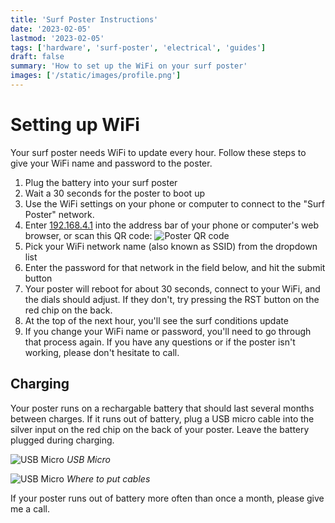 ```yaml
---
title: 'Surf Poster Instructions'
date: '2023-02-05'
lastmod: '2023-02-05'
tags: ['hardware', 'surf-poster', 'electrical', 'guides']
draft: false
summary: 'How to set up the WiFi on your surf poster'
images: ['/static/images/profile.png']
---
```


# Setting up WiFi

Your surf poster needs WiFi to update every hour. Follow these steps to give your WiFi name and
password to the poster.

1. Plug the battery into your surf poster
1. Wait a 30 seconds for the poster to boot up
1. Use the WiFi settings on your phone or computer to connect to the "Surf Poster" network.
1. Enter [192.168.4.1](http://192.168.4.1) into the address bar of your phone or computer's web
   browser, or scan this QR code: ![Poster QR code](/static/images/localhost-qr.png)
1. Pick your WiFi network name (also known as SSID) from the dropdown list
1. Enter the password for that network in the field below, and hit the submit button
1. Your poster will reboot for about 30 seconds, connect to your WiFi, and the dials should adjust.
   If they don't, try pressing the RST button on the red chip on the back.
1. At the top of the next hour, you'll see the surf conditions update
1. If you change your WiFi name or password, you'll need to go through that process again. If you
   have any questions or if the poster isn't working, please don't hesitate to call.

## Charging

Your poster runs on a rechargable battery that should last several months between charges. If it
runs out of battery, plug a USB micro cable into the silver input on the red chip on the back of
your poster. Leave the battery plugged during charging.

![USB Micro](/static/images/usb-micro.png) _USB Micro_

![USB Micro](/static/images/where-to-put-cables.png) _Where to put cables_

If your poster runs out of battery more often than once a month, please give me a call.
